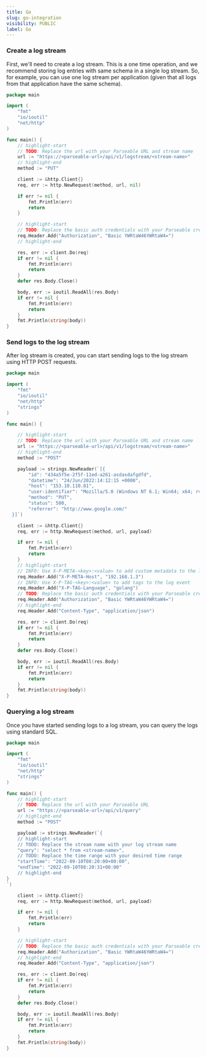 ```yaml
---
title: Go
slug: go-integration
visibility: PUBLIC
label: Go
---
```


<head>
<title>Go Application Integration to Parseable | Parseable</title>
<meta charSet="utf-8" />
<meta name="twitter:card" content="summary" />
</head>


### Create a log stream

First, we'll need to create a log stream. This is a one time operation, and we recommend storing log entries with same schema in a single log stream. So, for example, you can use one log stream per application (given that all logs from that application have the same schema).

```go showLineNumbers
package main

import (
	"fmt"
	"io/ioutil"
	"net/http"
)

func main() {
	// highlight-start
	// TODO: Replace the url with your Parseable URL and stream name
	url := "https://<parseable-url>/api/v1/logstream/<stream-name>"
	// highlight-end
	method := "PUT"

	client := &http.Client{}
	req, err := http.NewRequest(method, url, nil)

	if err != nil {
		fmt.Println(err)
		return
	}

	// highlight-start
	// TODO: Replace the basic auth credentials with your Parseable credentials
	req.Header.Add("Authorization", "Basic YWRtaW46YWRtaW4=")
	// highlight-end

	res, err := client.Do(req)
	if err != nil {
		fmt.Println(err)
		return
	}
	defer res.Body.Close()

	body, err := ioutil.ReadAll(res.Body)
	if err != nil {
		fmt.Println(err)
		return
	}
	fmt.Println(string(body))
}

```

### Send logs to the log stream

After log stream is created, you can start sending logs to the log stream using HTTP POST requests.

```go showLineNumbers
package main

import (
	"fmt"
	"io/ioutil"
	"net/http"
	"strings"
)

func main() {

	// highlight-start
	// TODO: Replace the url with your Parseable URL and stream name
	url := "https://<parseable-url>/api/v1/logstream/<stream-name>"
	// highlight-end
	method := "POST"

	payload := strings.NewReader(`[{
        "id": "434a5f5e-2f5f-11ed-a261-asdasdafgdfd",
        "datetime": "24/Jun/2022:14:12:15 +0000",
        "host": "153.10.110.81", 
        "user-identifier": "Mozilla/5.0 (Windows NT 6.1; Win64; x64; rv:64.0) Gecko/20100101 Firefox/64.0", 
        "method": "PUT", 
        "status": 500, 
        "referrer": "http://www.google.com/"
  }]`)

	client := &http.Client{}
	req, err := http.NewRequest(method, url, payload)

	if err != nil {
		fmt.Println(err)
		return
	}
	// highlight-start
	// INFO: Use X-P-META-<key>:<value> to add custom metadata to the log event
	req.Header.Add("X-P-META-Host", "192.168.1.3")
	// INFO: Use X-P-TAG-<key>:<value> to add tags to the log event
	req.Header.Add("X-P-TAG-Language", "golang")
	// TODO: Replace the basic auth credentials with your Parseable credentials
	req.Header.Add("Authorization", "Basic YWRtaW46YWRtaW4=")
	// highlight-end
	req.Header.Add("Content-Type", "application/json")

	res, err := client.Do(req)
	if err != nil {
		fmt.Println(err)
		return
	}
	defer res.Body.Close()

	body, err := ioutil.ReadAll(res.Body)
	if err != nil {
		fmt.Println(err)
		return
	}
	fmt.Println(string(body))
}

```

### Querying a log stream

Once you have started sending logs to a log stream, you can query the logs using standard SQL.

```go showLineNumbers
package main

import (
	"fmt"
	"io/ioutil"
	"net/http"
	"strings"
)

func main() {
	// highlight-start
	// TODO: Replace the url with your Parseable URL
	url := "https://<parseable-url>/api/v1/query"
	// highlight-end
	method := "POST"

	payload := strings.NewReader(`{
    // highlight-start
    // TODO: Replace the stream name with your log stream name
    "query": "select * from <stream-name>",
    // TODO: Replace the time range with your desired time range
    "startTime": "2022-09-10T08:20:00+00:00",
    "endTime": "2022-09-10T08:20:31+00:00"
    // highlight-end
}
`)

	client := &http.Client{}
	req, err := http.NewRequest(method, url, payload)

	if err != nil {
		fmt.Println(err)
		return
	}

	// highlight-start
	// TODO: Replace the basic auth credentials with your Parseable credentials
	req.Header.Add("Authorization", "Basic YWRtaW46YWRtaW4=")
	// highlight-end
	req.Header.Add("Content-Type", "application/json")

	res, err := client.Do(req)
	if err != nil {
		fmt.Println(err)
		return
	}
	defer res.Body.Close()

	body, err := ioutil.ReadAll(res.Body)
	if err != nil {
		fmt.Println(err)
		return
	}
	fmt.Println(string(body))
}

```
